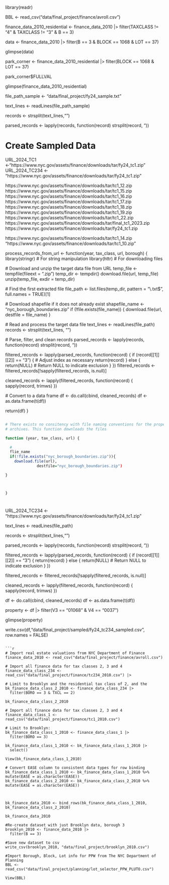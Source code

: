library(readr)


BBL <- read_csv("data/final_project/finance/avroll.csv")

finance_data_2010_residential <- finance_data_2010 |> 
  filter(TAXCLASS != "4" & TAXCLASS != "3" & B == 3)



data <- finance_data_2010 |> 
    filter(B == 3 & BLOCK == 1068 & LOT == 37)
    
glimpse(data)


<!-- block 1066 lot 35 -->
  
park_corner <- finance_data_2010_residential |> 
  filter(BLOCK == 1068 & LOT == 37)

park_corner$FULLVAL



glimpse(finance_data_2010_residential)

file_path_sample <- "data/final_project/fy24_sample.txt"

text_lines <- readLines(file_path_sample)

records <- strsplit(text_lines,"\n")

parsed_records <- lapply(records, function(record) strsplit(record, "\t"))


# Create Sampled Data 



URL_2024_TC1 <-"https://www.nyc.gov/assets/finance/downloads/tar/fy24_tc1.zip"
URL_2024_TC234 <- "https://www.nyc.gov/assets/finance/downloads/tar/fy24_tc1.zip"

https://www.nyc.gov/assets/finance/downloads/tar/tc1_12.zip
https://www.nyc.gov/assets/finance/downloads/tar/tc1_15.zip
https://www.nyc.gov/assets/finance/downloads/tar/tc1_16.zip
https://www.nyc.gov/assets/finance/downloads/tar/tc1_17.zip
https://www.nyc.gov/assets/finance/downloads/tar/tc1_18.zip
https://www.nyc.gov/assets/finance/downloads/tar/tc1_19.zip
https://www.nyc.gov/assets/finance/downloads/tar/tc1_22.zip
https://www.nyc.gov/assets/finance/downloads/tar/final_tc1_2023.zip
https://www.nyc.gov/assets/finance/downloads/tar/fy24_tc1.zip

https://www.nyc.gov/assets/finance/downloads/tar/tc1_14.zip
"https://www.nyc.gov/assets/finance/downloads/tar/tc1_10.zip"


process_records_from_url <- function(year, tax_class, url, borough) {
  library(stringr) # For string manipulation
  library(httr)    # For downloading files
  
  # Download and unzip the target data file from URL
  temp_file <- tempfile(fileext = ".zip")
  temp_dir <- tempdir()
  download.file(url, temp_file)
  unzip(temp_file, exdir = temp_dir)
  
  # Find the first extracted file
  file_path <- list.files(temp_dir, pattern = "\\.txt$", full.names = TRUE)[1]
  
  # Download shapefile if it does not already exist
  shapefile_name <- "nyc_borough_boundaries.zip"
  if (!file.exists(file_name)) {
    download.file(url, destfile = file_name)
  }
  
  # Read and process the target data file
  text_lines <- readLines(file_path)
  records <- strsplit(text_lines, "\n")
  
  # Parse, filter, and clean records
  parsed_records <- lapply(records, function(record) strsplit(record, "\t"))
  
  filtered_records <- lapply(parsed_records, function(record) {
    if (record[[1]][[2]] == "3") { # Adjust index as necessary
      return(record)
    } else {
      return(NULL) # Return NULL to indicate exclusion
    }
  })
  filtered_records <- filtered_records[!sapply(filtered_records, is.null)]
  
  cleaned_records <- lapply(filtered_records, function(record) {
    sapply(record, trimws)
  })
  
  # Convert to a data frame
  df <- do.call(cbind, cleaned_records)
  df <- as.data.frame(t(df))
  
  return(df)
}




```r

# There exists no consitency with file naming conventions for the property assessment 
# archives. This function downloads the files 

function (year, tax_class, url) {

  # 
  flie_name
  if(!file.exists("nyc_borough_boundaries.zip")){
    download.file(url), 
              destfile="nyc_borough_boundaries.zip")

}



}


```





# 

URL_2024_TC234 <- "https://www.nyc.gov/assets/finance/downloads/tar/fy24_tc1.zip"

text_lines <- readLines(file_path)

records <- strsplit(text_lines,"\n")

parsed_records <- lapply(records, function(record) strsplit(record, "\t"))

filtered_records <- lapply(parsed_records, function(record) {
  if (record[[1]][[2]] == "3") {
    return(record)
  } else {
    return(NULL) # Return NULL to indicate exclusion
  }
})

filtered_records <- filtered_records[!sapply(filtered_records, is.null)]

<!-- Block: 1068 -->

<!-- Lot: 37 -->

cleaned_records <- lapply(filtered_records, function(record) {
  sapply(record, trimws)
})

df <- do.call(cbind, cleaned_records)
df <- as.data.frame(t(df))

property <- df |> 
  filter(V3 == "01068" & V4 == "0037")

glimpse(property)

write.csv(df,"data/final_project/sampled/fy24_tc234_sampled.csv", row.names = FALSE)
```

```r
# Import real estate valuations from NYC Department of Finance 
finance_data_2010 <- read_csv("data/final_project/finance/avroll.csv")

# Import all finance data for tax classes 2, 3 and 4
finance_data_class_234 <- read_csv("data/final_project/finance/tc234_2010.csv") |>

# Limit to Brooklyn and the residential tax class of 2, and the 
bk_finance_data_class_2_2010 <- finance_data_class_234 |>
  filter(BORO == 3 & TXCL == 2)

bk_finance_data_class_2_2010

# Import all finance data for tax classes 2, 3 and 4
finance_data_class_1 <- read_csv("data/final_project/finance/tc1_2010.csv") 

# Limit to Brooklyn:
bk_finance_data_class_1_2010 <- finance_data_class_1 |>
  filter(BORO == 3)
  
bk_finance_data_class_1_2010 <- bk_finance_data_class_1_2010 |> 
  select()
  
View(bk_finance_data_class_1_2010)
  
# Convert EASE column to consistent data types for row binding
bk_finance_data_class_1_2010 <- bk_finance_data_class_1_2010 %>% mutate(EASE = as.character(EASE))
bk_finance_data_class_2_2010 <- bk_finance_data_class_2_2010 %>% mutate(EASE = as.character(EASE))



bk_finance_data_2010 <- bind_rows(bk_finance_data_class_1_2010, bk_finance_data_class_2_2010)

bk_finance_data_2010

#Re-create dataset with just Brooklyn data, borough 3 
brooklyn_2010 <- finance_data_2010 |>
  filter(B == 3)

#Save new dataset to csv
write_csv(brooklyn_2010, "data/final_project/brooklyn_2010.csv")

#Import Borough, Block, Lot info for PPW from The NYC Department of Planning
BBL <- read_csv("data/final_project/planning/lot_selector_PPW_PLUTO.csv")

View(BBL)

```

